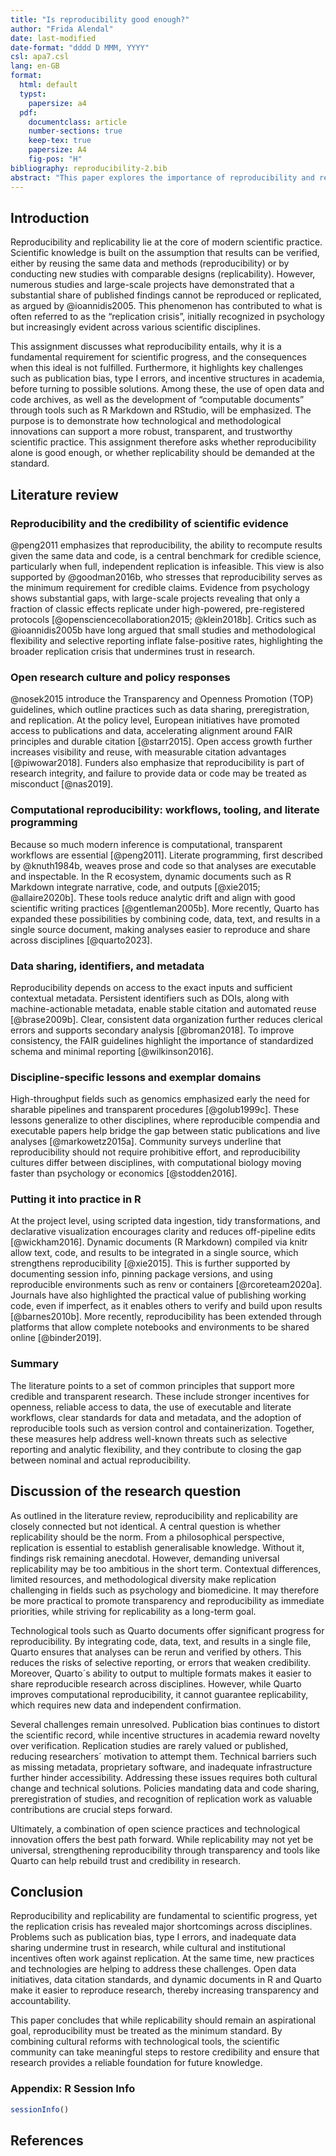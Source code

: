 ```yaml
---
title: "Is reproducibility good enough?"
author: "Frida Alendal"
date: last-modified
date-format: "dddd D MMM, YYYY"
csl: apa7.csl
lang: en-GB
format:
  html: default
  typst:
    papersize: a4
  pdf:
    documentclass: article
    number-sections: true
    keep-tex: true
    papersize: A4
    fig-pos: "H"
bibliography: reproducibility-2.bib
abstract: "This paper explores the importance of reproducibility and replicability in scientific research. It reviews key challenges such as publication bias, type I errors, and the replication crisis, while also considering solutions including open science practices and computable documents like Quarto. The discussion argues that replicability is an aspirational goal, but reproducibility must serve as the minimum standard to maintain credibility and trust in science." 
---
```



## Introduction
Reproducibility and replicability lie at the core of modern scientific practice. Scientific knowledge is built on the assumption that results can be verified, either by reusing the same data and methods (reproducibility) or by conducting new studies with comparable designs (replicability). However, numerous studies and large-scale projects have demonstrated that a substantial share of published findings cannot be reproduced or replicated, as argued by @ioannidis2005. This phenomenon has contributed to what is often referred to as the "replication crisis", initially recognized in psychology but increasingly evident across various scientific disciplines.

This assignment discusses what reproducibility entails, why it is a fundamental requirement for scientific progress, and the consequences when this ideal is not fulfilled. Furthermore, it highlights key challenges such as publication bias, type I errors, and incentive structures in academia, before turning to possible solutions. Among these, the use of open data and code archives, as well as the development of "computable documents" through tools such as R Markdown and RStudio, will be emphasized. The purpose is to demonstrate how technological and methodological innovations can support a more robust, transparent, and trustworthy scientific practice. This assignment therefore asks whether reproducibility alone is good enough, or whether replicability should be demanded at the standard.


## Literature review

### Reproducibility and the credibility of scientific evidence
@peng2011 emphasizes that reproducibility, the ability to recompute results given the same data and code, is a central benchmark for credible science, particularly when full, independent replication is infeasible. This view is also supported by @goodman2016b, who stresses that reproducibility serves as the minimum requirement for credible claims. Evidence from psychology shows substantial gaps, with large-scale projects revealing that only a fraction of classic effects replicate under high-powered, pre-registered protocols [@opensciencecollaboration2015; @klein2018b]. Critics such as @ioannidis2005b have long argued that small studies and methodological flexibility and selective reporting inflate false-positive rates, highlighting the broader replication crisis that undermines trust in research. 

### Open research culture and policy responses
@nosek2015 introduce the Transparency and Openness Promotion (TOP) guidelines, which outline practices such as data sharing, preregistration, and replication. At the policy level, European initiatives have promoted access to publications and data, accelerating alignment around FAIR principles and durable citation [@starr2015]. Open access growth further increases visibility and reuse, with measurable citation advantages [@piwowar2018]. Funders also emphasize that reproducibility is part of research integrity, and failure to provide data or code may be treated as misconduct [@nas2019].

### Computational reproducibility: workflows, tooling, and literate programming
Because so much modern inference is computational, transparent workflows are essential [@peng2011]. Literate programming, first described by @knuth1984b, weaves prose and code so that analyses are executable and inspectable. In the R ecosystem, dynamic documents such as R Markdown integrate narrative, code, and outputs [@xie2015; @allaire2020b]. These tools reduce analytic drift and align with good scientific writing practices [@gentleman2005b]. More recently, Quarto has expanded these possibilities by combining code, data, text, and results in a single source document, making analyses easier to reproduce and share across disciplines [@quarto2023].

### Data sharing, identifiers, and metadata
Reproducibility depends on access to the exact inputs and sufficient contextual metadata. Persistent identifiers such as DOIs, along with machine-actionable metadata, enable stable citation and automated reuse [@brase2009b]. Clear, consistent data organization further reduces clerical errors and supports secondary analysis [@broman2018]. To improve consistency, the FAIR guidelines highlight the importance of standardized schema and minimal reporting [@wilkinson2016]. 

### Discipline-specific lessons and exemplar domains
High-throughput fields such as genomics emphasized early the need for sharable pipelines and transparent procedures [@golub1999c]. These lessons generalize to other disciplines, where reproducible compendia and executable papers help bridge the gap between static publications and live analyses [@markowetz2015a]. Community surveys underline that reproducibility should not require prohibitive effort, and reproducibility cultures differ between disciplines, with computational biology moving faster than psychology or economics [@stodden2016].

### Putting it into practice in R
At the project level, using scripted data ingestion, tidy transformations, and declarative visualization encourages clarity and reduces off-pipeline edits [@wickham2016]. Dynamic documents (R Markdown) compiled via knitr allow text, code, and results to be integrated in a single source, which strengthens reproducibility [@xie2015]. This is further supported by documenting session info, pinning package versions, and using reproducible environments such as renv or containers [@rcoreteam2020a]. Journals have also highlighted the practical value of publishing working code, even if imperfect, as it enables others to verify and build upon results [@barnes2010b]. More recently, reproducibility has been extended through platforms that allow complete notebooks and environments to be shared online [@binder2019].

### Summary
The literature points to a set of common principles that support more credible and transparent research. These include stronger incentives for openness, reliable access to data, the use of executable and literate workflows, clear standards for data and metadata, and the adoption of reproducible tools such as version control and containerization. Together, these measures help address well-known threats such as selective reporting and analytic flexibility, and they contribute to closing the gap between nominal and actual reproducibility. 


## Discussion of the research question
As outlined in the literature review, reproducibility and replicability are closely connected but not identical. A central question is whether replicability should be the norm. From a philosophical perspective, replication is essential to establish generalisable knowledge. Without it, findings risk remaining anecdotal. However, demanding universal replicability may be too ambitious in the short term. Contextual differences, limited resources, and methodological diversity make replication challenging in fields such as psychology and biomedicine. It may therefore be more practical to promote transparency and reproducibility as immediate priorities, while striving for replicability as a long-term goal. 

Technological tools such as Quarto documents offer significant progress for reproducibility. By integrating code, data, text, and results in a single file, Quarto ensures that analyses can be rerun and verified by others. This reduces the risks of  selective reporting, or errors that weaken credibility. Moreover, Quarto´s ability to output to multiple formats makes it easier to share reproducible research across disciplines. However, while Quarto improves computational reproducibility, it cannot guarantee replicability, which requires new data and independent confirmation. 

Several challenges remain unresolved. Publication bias continues to distort the scientific record, while incentive structures in academia reward novelty over verification. Replication studies are rarely valued or published, reducing researchers´ motivation to attempt them. Technical barriers such as missing metadata, proprietary software, and inadequate infrastructure further hinder accessibility. Addressing these issues requires both cultural change and technical solutions. Policies mandating data and code sharing, preregistration of studies, and recognition of replication work as valuable contributions are crucial steps forward.

Ultimately, a combination of open science practices and technological innovation offers the best path forward. While replicability may not yet be universal, strengthening reproducibility through transparency and tools like Quarto can help rebuild trust and credibility in research.


## Conclusion

Reproducibility and replicability are fundamental to scientific progress, yet the replication crisis has revealed major shortcomings across disciplines. Problems such as publication bias, type I errors, and inadequate data sharing undermine trust in research, while cultural and institutional incentives often work against replication. At the same time, new practices and technologies are helping to address these challenges. Open data initiatives, data citation standards, and dynamic documents in R and Quarto make it easier to reproduce research, thereby increasing transparency and accountability. 

This paper concludes that while replicability should remain an aspirational goal, reproducibility must be treated as the minimum standard. By combining cultural reforms with technological tools, the scientific community can take meaningful steps to restore credibility and ensure that research provides a reliable foundation for future knowledge.



### Appendix: R Session Info

```r
sessionInfo()

```

## References
